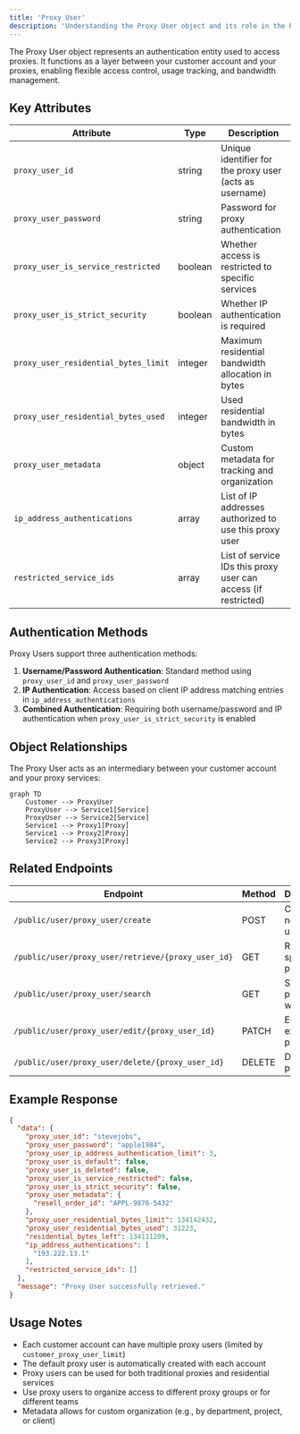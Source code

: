 ```yaml
---
title: 'Proxy User'
description: 'Understanding the Proxy User object and its role in the Ping Proxies API'
---
```


The Proxy User object represents an authentication entity used to access proxies. It functions as a layer between your customer account and your proxies, enabling flexible access control, usage tracking, and bandwidth management.

## Key Attributes

| Attribute | Type | Description |
|-----------|------|-------------|
| `proxy_user_id` | string | Unique identifier for the proxy user (acts as username) |
| `proxy_user_password` | string | Password for proxy authentication |
| `proxy_user_is_service_restricted` | boolean | Whether access is restricted to specific services |
| `proxy_user_is_strict_security` | boolean | Whether IP authentication is required |
| `proxy_user_residential_bytes_limit` | integer | Maximum residential bandwidth allocation in bytes |
| `proxy_user_residential_bytes_used` | integer | Used residential bandwidth in bytes |
| `proxy_user_metadata` | object | Custom metadata for tracking and organization |
| `ip_address_authentications` | array | List of IP addresses authorized to use this proxy user |
| `restricted_service_ids` | array | List of service IDs this proxy user can access (if restricted) |

## Authentication Methods

Proxy Users support three authentication methods:

1. **Username/Password Authentication**: Standard method using `proxy_user_id` and `proxy_user_password`
2. **IP Authentication**: Access based on client IP address matching entries in `ip_address_authentications`
3. **Combined Authentication**: Requiring both username/password and IP authentication when `proxy_user_is_strict_security` is enabled

## Object Relationships

The Proxy User acts as an intermediary between your customer account and your proxy services:

```mermaid
graph TD
    Customer --> ProxyUser
    ProxyUser --> Service1[Service]
    ProxyUser --> Service2[Service]
    Service1 --> Proxy1[Proxy]
    Service1 --> Proxy2[Proxy]
    Service2 --> Proxy3[Proxy]
```

## Related Endpoints

| Endpoint | Method | Description |
|----------|--------|-------------|
| `/public/user/proxy_user/create` | POST | Create a new proxy user |
| `/public/user/proxy_user/retrieve/{proxy_user_id}` | GET | Retrieve a specific proxy user |
| `/public/user/proxy_user/search` | GET | Search proxy users with filters |
| `/public/user/proxy_user/edit/{proxy_user_id}` | PATCH | Edit an existing proxy user |
| `/public/user/proxy_user/delete/{proxy_user_id}` | DELETE | Delete a proxy user |

## Example Response

```json
{
  "data": {
    "proxy_user_id": "stevejobs",
    "proxy_user_password": "apple1984",
    "proxy_user_ip_address_authentication_limit": 3,
    "proxy_user_is_default": false,
    "proxy_user_is_deleted": false,
    "proxy_user_is_service_restricted": false,
    "proxy_user_is_strict_security": false,
    "proxy_user_metadata": {
      "resell_order_id": "APPL-9876-5432"
    },
    "proxy_user_residential_bytes_limit": 134142432,
    "proxy_user_residential_bytes_used": 31223,
    "residential_bytes_left": 134111209,
    "ip_address_authentications": [
      "193.222.13.1"
    ],
    "restricted_service_ids": []
  },
  "message": "Proxy User successfully retrieved."
}
```

## Usage Notes

- Each customer account can have multiple proxy users (limited by `customer_proxy_user_limit`)
- The default proxy user is automatically created with each account
- Proxy users can be used for both traditional proxies and residential services
- Use proxy users to organize access to different proxy groups or for different teams
- Metadata allows for custom organization (e.g., by department, project, or client)
